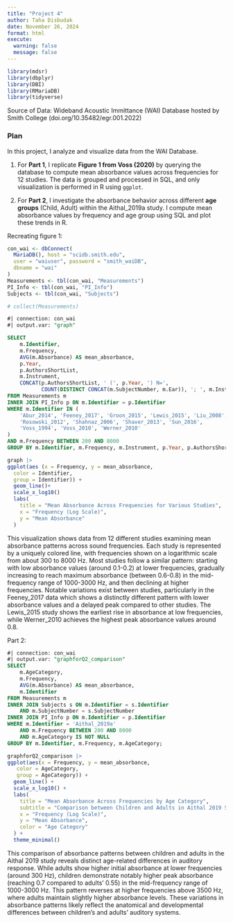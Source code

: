 ```yaml
---
title: "Project 4"
author: Taha Disbudak
date: November 26, 2024
format: html
execute:
  warning: false
  message: false
---
```


```r
library(mdsr)
library(dbplyr)
library(DBI)
library(RMariaDB)
library(tidyverse)
```

Source of Data: Wideband Acoustic Immittance (WAI) Database hosted by Smith College (doi.org/10.35482/egr.001.2022)

### Plan

In this project, I analyze and visualize data from the WAI Database.

1.  For **Part 1**, I replicate **Figure 1 from Voss (2020)** by querying the database to compute mean absorbance values across frequencies for 12 studies. The data is grouped and processed in SQL, and only visualization is performed in R using `ggplot`.

2.  For **Part 2**, I investigate the absorbance behavior across different **age groups** (Child, Adult) within the Aithal_2019a study. I compute mean absorbance values by frequency and age group using SQL and plot these trends in R.

Recreating figure 1:

```r

con_wai <- dbConnect(
  MariaDB(), host = "scidb.smith.edu",
  user = "waiuser", password = "smith_waiDB", 
  dbname = "wai"
)
Measurements <- tbl(con_wai, "Measurements")
PI_Info <- tbl(con_wai, "PI_Info")
Subjects <- tbl(con_wai, "Subjects")

# collect(Measurements)


```

```sql
#| connection: con_wai
#| output.var: "graph"

SELECT 
    m.Identifier, 
    m.Frequency, 
    AVG(m.Absorbance) AS mean_absorbance,
    p.Year,
    p.AuthorsShortList,
    m.Instrument,
    CONCAT(p.AuthorsShortList, ' (', p.Year, ') N=', 
           COUNT(DISTINCT CONCAT(m.SubjectNumber, m.Ear)), '; ', m.Instrument) AS legend
FROM Measurements m
INNER JOIN PI_Info p ON m.Identifier = p.Identifier
WHERE m.Identifier IN (
    'Abur_2014', 'Feeney_2017', 'Groon_2015', 'Lewis_2015', 'Liu_2008',
    'Rosowski_2012', 'Shahnaz_2006', 'Shaver_2013', 'Sun_2016', 
    'Voss_1994', 'Voss_2010', 'Werner_2010'
) 
AND m.Frequency BETWEEN 200 AND 8000
GROUP BY m.Identifier, m.Frequency, m.Instrument, p.Year, p.AuthorsShortList


```

```r
graph |>
ggplot(aes (x = Frequency, y = mean_absorbance, 
  color = Identifier,
  group = Identifier)) +
  geom_line()+
  scale_x_log10()
  labs(
    title = "Mean Absorbance Across Frequencies for Various Studies",
    x = "Frequency (Log Scale)",
    y = "Mean Absorbance"
  )

```

This visualization shows data from 12 different studies examining mean absorbance patterns across sound frequencies. Each study is represented by a uniquely colored line, with frequencies shown on a logarithmic scale from about 300 to 8000 Hz. Most studies follow a similar pattern: starting with low absorbance values (around 0.1-0.2) at lower frequencies, gradually increasing to reach maximum absorbance (between 0.6-0.8) in the mid-frequency range of 1000-3000 Hz, and then declining at higher frequencies. Notable variations exist between studies, particularly in the Feeney_2017 data which shows a distinctly different pattern with lower absorbance values and a delayed peak compared to other studies. The Lewis_2015 study shows the earliest rise in absorbance at low frequencies, while Werner_2010 achieves the highest peak absorbance values around 0.8.

Part 2:

```sql
#| connection: con_wai
#| output.var: "graphforQ2_comparison"
SELECT 
    m.AgeCategory,
    m.Frequency, 
    AVG(m.Absorbance) AS mean_absorbance,
    m.Identifier
FROM Measurements m
INNER JOIN Subjects s ON m.Identifier = s.Identifier 
    AND m.SubjectNumber = s.SubjectNumber
INNER JOIN PI_Info p ON m.Identifier = p.Identifier
WHERE m.Identifier = 'Aithal_2019a' 
    AND m.Frequency BETWEEN 200 AND 8000
    AND m.AgeCategory IS NOT NULL
GROUP BY m.Identifier, m.Frequency, m.AgeCategory;
```

```r
graphforQ2_comparison |>
ggplot(aes(x = Frequency, y = mean_absorbance, 
   color = AgeCategory,
   group = AgeCategory)) +
  geom_line() +
  scale_x_log10() +
  labs(
    title = "Mean Absorbance Across Frequencies by Age Category",
    subtitle = "Comparison between Children and Adults in Aithal 2019 Study",
    x = "Frequency (Log Scale)",
    y = "Mean Absorbance",
    color = "Age Category"
  ) +
  theme_minimal()
```

This comparison of absorbance patterns between children and adults in the Aithal 2019 study reveals distinct age-related differences in auditory response. While adults show higher initial absorbance at lower frequencies (around 300 Hz), children demonstrate notably higher peak absorbance (reaching 0.7 compared to adults' 0.55) in the mid-frequency range of 1000-3000 Hz. This pattern reverses at higher frequencies above 3500 Hz, where adults maintain slightly higher absorbance levels. These variations in absorbance patterns likely reflect the anatomical and developmental differences between children's and adults' auditory systems.
